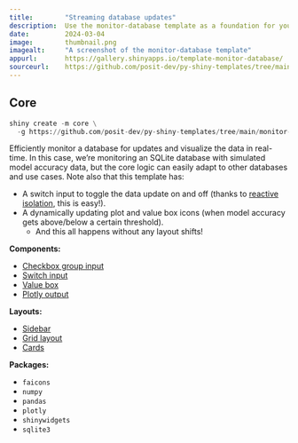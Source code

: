 ```yaml
---
title:        "Streaming database updates"
description:  Use the monitor-database template as a foundation for your next Shiny app.
date:         2024-03-04
image:        thumbnail.png
imagealt:     "A screenshot of the monitor-database template"
appurl:       https://gallery.shinyapps.io/template-monitor-database/
sourceurl:    https://github.com/posit-dev/py-shiny-templates/tree/main/monitor-database
---
```


::: {.panel-tabset .shiny-mode-tabset}
## Core
``` python
shiny create -m core \
  -g https://github.com/posit-dev/py-shiny-templates/tree/main/monitor-database
```
:::


Efficiently monitor a database for updates and visualize the data in real-time.
In this case, we're monitoring an SQLite database with simulated model accuracy data, but the core logic can easily adapt to other databases and use cases.
Note also that this template has:

* A switch input to toggle the data update on and off (thanks to [reactive isolation](/docs/reactive-patterns.html#isolate-events), this is easy!).
* A dynamically updating plot and value box icons (when model accuracy gets above/below a certain threshold).
  * And this all happens without any layout shifts!


:::: {.grid .tags}
::: {.g-col-4}

**Components:**

* [Checkbox group input](/components/inputs/checkbox-group)
* [Switch input](/components/inputs/switch)
* [Value box](/components/outputs/value-box)
* [Plotly output](/components/outputs/plot-plotly)

:::
::: {.g-col-4}

**Layouts:**

* [Sidebar](/layouts/sidebars)
* [Grid layout](/layouts/arrange)
* [Cards](/layouts/panels-cards/#content-divided-by-cards)

:::
::: {.g-col-4}

**Packages:**

* `faicons`
* `numpy`
* `pandas`
* `plotly`
* `shinywidgets`
* `sqlite3`

:::
::::